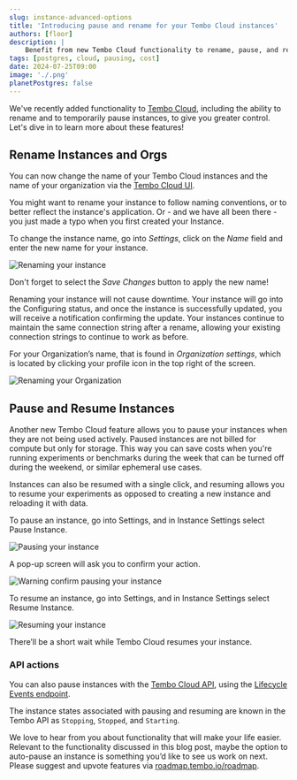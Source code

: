 ---
slug: instance-advanced-options
title: 'Introducing pause and rename for your Tembo Cloud instances'
authors: [floor]
description: |
    Benefit from new Tembo Cloud functionality to rename, pause, and resume instances
tags: [postgres, cloud, pausing, cost]
date: 2024-07-25T09:00
image: './.png'
planetPostgres: false
---

We've recently added functionality to [Tembo Cloud](https://cloud.tembo.io/), including the ability to rename and to temporarily pause instances, to give you greater control. Let's dive in to learn more about these features! 

## Rename Instances and Orgs 

You can now change the name of your Tembo Cloud instances and the name of your organization via the [Tembo Cloud UI](https://cloud.tembo.io/).

You might want to rename your instance to follow naming conventions, or to better reflect the instance's application. Or - and we have all been there - you just made a typo when you first created your Instance.

To change the instance name, go into _Settings_, click on the _Name_ field and enter the new name for your instance.

![Renaming your instance](./renaming-instance.png)

Don't forget to select the _Save Changes_ button to apply the new name!

Renaming your instance will not cause downtime. Your instance will go into the Configuring status, and once the instance is successfully updated, you will receive a notification confirming the update. Your instances continue to maintain the same connection string after a rename, allowing your existing connection strings to continue to work as before.

For your Organization’s name, that is found in _Organization settings_, which is located by clicking your profile icon in the top right of the screen.

![Renaming your Organization](./renaming-organization.png)

## Pause and Resume Instances

Another new Tembo Cloud feature allows you to pause your instances when they are not being used actively. Paused instances are not billed for compute but only for storage. This way you can save costs when you're running experiments or benchmarks during the week that can be turned off during the weekend, or similar ephemeral use cases.

Instances can also be resumed with a single click, and resuming allows you to resume your experiments as opposed to creating a new instance and reloading it with data.

To pause an instance, go into Settings, and in Instance Settings select Pause Instance.

![Pausing your instance](./pause-instance.png)

A pop-up screen will ask you to confirm your action.

![Warning confirm pausing your instance](./pause-warning.png)

To resume an instance, go into Settings, and in Instance Settings select Resume Instance.

![Resuming your instance](./resume-instance.png)

There’ll be a short wait while Tembo Cloud resumes your instance.

### API actions

You can also pause instances with the [Tembo Cloud API](https://tembo.io/docs/development/api), using the [Lifecycle Events endpoint](https://api.tembo.io/redoc#tag/instance/operation/instance_event).

The instance states associated with pausing and resuming are known in the Tembo API as `Stopping`, `Stopped`, and `Starting`.

We love to hear from you about functionality that will make your life easier. Relevant to the functionality discussed in this blog post, maybe the option to auto-pause an instance is something you’d like to see us work on next. Please suggest and upvote features via [roadmap.tembo.io/roadmap](https://roadmap.tembo.io/roadmap).
